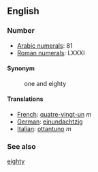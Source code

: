 ==English==

===Number===

*[[w:Arabic Numerals|Arabic numerals]]: 81
*[[w:Roman numerals|Roman numerals]]: LXXXI

====Synonym====
:one and eighty

====Translations====

*[[French]]: [[quatre-vingt-un]] ''m''
*[[German]]: [[einundachtzig]]
*[[Italian]]: [[ottantuno]] ''m''
 
===See also===

[[eighty]]